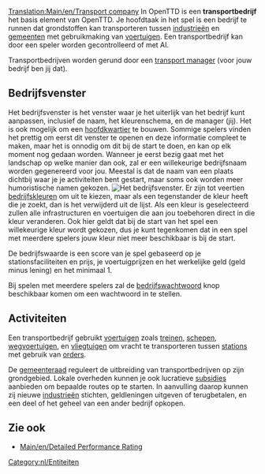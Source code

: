 [[Translation:Main/en/Transport company]]
In OpenTTD is een '''transportbedrijf''' het basis element van OpenTTD. Je hoofdtaak in het spel is een bedrijf te runnen dat grondstoffen kan transporteren tussen [[Main/nl/industrie|industrieën]] en [[Main/nl/gemeente|gemeenten]] met gebruikmaking van [[Main/nl/Voertuigen|voertuigen]]. Een transportbedrijf kan door een speler worden gecontrolleerd of met AI.

Transportbedrijven worden gerund door een [[Main/nl/Transport manager|transport manager]] (voor jouw bedrijf ben jij dat).

==Bedrijfsvenster==
Het bedrijfsvenster is het venster waar je het uiterlijk van het bedrijf kunt aanpassen, inclusief de naam, het kleurenschema, en de manager (jij). Het is ook mogelijk om een [[Main/nl/Hoofdkwartier|hoofdkwartier]] te bouwen. Sommige spelers vinden het prettig om eerst dit venster te openen en deze informatie compleet te maken, maar het is onnodig om dit bij de start te doen, en kan op elk moment nog gedaan worden. Wanneer je eerst bezig gaat met het landschap op welke manier dan ook, zal er een willekeurige bedrijfsnaam worden gegenereerd voor jou. Meestal is dat de naam van een plaats dichtbij waar je je activiteiten bent gestart, maar soms ook worden meer humoristische namen gekozen. 
[[File:en/Bedrijfsvenster.png|center|frame|Het bedrijfsvenster.]]
Er zijn tot veertien [[Main/nl/Bedrijfskleuren|bedrijfskleuren]] om uit te kiezen, maar als een tegenstander de kleur heeft die je zoekt, dan is het verwijderd uit de lijst. Als een kleur is geselecteerd zullen alle infrastructuren en voertuigen die aan jou toebehoren direct in die kleur veranderen. Ook hier geldt dat bij de start van het spel een willekeurige kleur wordt gekozen, dus je kunt tegenkomen dat in een spel met meerdere spelers jouw kleur niet meer beschikbaar is bij de start. 

De bedrijfswaarde is een score van je spel gebaseerd op je stationsfaciliteiten en prijs, je voertuigprijzen en het werkelijke geld (geld minus lening) en het minimaal 1.

Bij spelen met meerdere spelers zal de [[Main/en/Company password|bedrijfswachtwoord]] knop beschikbaar komen om een wachtwoord in te stellen.

==Activiteiten==
Een transportbedrijf gebruikt [[Main/nl/voertuigen|voertuigen]] zoals [[Main/nl/treinen|treinen]], [[Main/nl/schepen|schepen]], [[Main/nl/wegvoertuigen|wegvoertuigen]], en [[Main/nl/vliegtuigen|vliegtuigen]] om vracht te transporteren tussen [[Main/nl/stations|stations]] met gebruik van [[Main/nl/orders|orders]]. 

De [[Main/nl/gemeenteraad|gemeenteraad]] reguleert de uitbreiding van transportbedrijven op zijn grondgebied. Lokale overheden kunnen je ook lucratieve [[Main/nl/Subsidie|subsidies]] aanbieden om bepaalde routes op te starten. In aanvulling daarop kunnen zij nieuwe [[Main/nl/industrie|industrieën]] stichten, geldleningen uitgeven of terugbetalen, en een deel of het geheel van een ander bedrijf opkopen.

==Zie ook==
*[[Main/en/Detailed Performance Rating]]

[[Category:nl/Entiteiten]]
